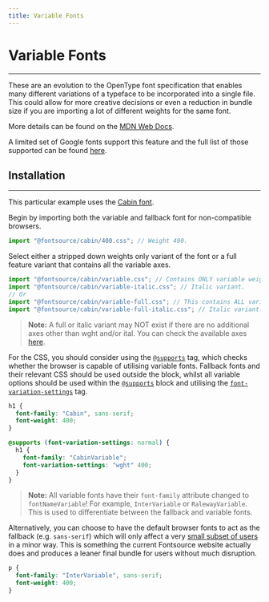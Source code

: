 ```yaml
---
title: Variable Fonts
---
```


# Variable Fonts

---

These are an evolution to the OpenType font specification that enables many different variations of a typeface to be incorporated into a single file. This could allow for more creative decisions or even a reduction in bundle size if you are importing a lot of different weights for the same font.

More details can be found on the [MDN Web Docs](https://developer.mozilla.org/en-US/docs/Web/CSS/CSS_Fonts/Variable_Fonts_Guide).

A limited set of Google fonts support this feature and the full list of those supported can be found [here](https://fonts.google.com/variablefonts).

<CarbonAd />

## Installation

---

This particular example uses the [Cabin font](https://fonts.google.com/specimen/Cabin).

Begin by importing both the variable and fallback font for non-compatible browsers.

```jsx
import "@fontsource/cabin/400.css"; // Weight 400.
```

Select either a stripped down weights only variant of the font or a full feature variant that contains all the variable axes.

```jsx
import "@fontsource/cabin/variable.css"; // Contains ONLY variable weights and no other axes.
import "@fontsource/cabin/variable-italic.css"; // Italic variant.
// Or
import "@fontsource/cabin/variable-full.css"; // This contains ALL variable axes. Font files are larger.
import "@fontsource/cabin/variable-full-italic.css"; // Italic variant.
```

> **Note:** A full or italic variant may NOT exist if there are no additional axes other than wght and/or ital. You can check the available axes [here](https://fonts.google.com/variablefonts).

For the CSS, you should consider using the [`@supports`](https://developer.mozilla.org/en-US/docs/Web/CSS/@supports) tag, which checks whether the browser is capable of utilising variable fonts. Fallback fonts and their relevant CSS should be used outside the block, whilst all variable options should be used within the [`@supports`](https://developer.mozilla.org/en-US/docs/Web/CSS/@supports) block and utilising the [`font-variation-settings`](https://developer.mozilla.org/en-US/docs/Web/CSS/font-variation-settings) tag.

```css
h1 {
  font-family: "Cabin", sans-serif;
  font-weight: 400;
}

@supports (font-variation-settings: normal) {
  h1 {
    font-family: "CabinVariable";
    font-variation-settings: "wght" 400;
  }
}
```

> **Note:** All variable fonts have their `font-family` attribute changed to `fontNameVariable`! For example, `InterVariable` or `RalewayVariable`. This is used to differentiate between the fallback and variable fonts.

Alternatively, you can choose to have the default browser fonts to act as the fallback (e.g. `sans-serif`) which will only affect a very [small subset of users](https://caniuse.com/variable-fonts) in a minor way. This is something the current Fontsource website actually does and produces a leaner final bundle for users without much disruption.

```css
p {
  font-family: "InterVariable", sans-serif;
  font-weight: 400;
}
```
